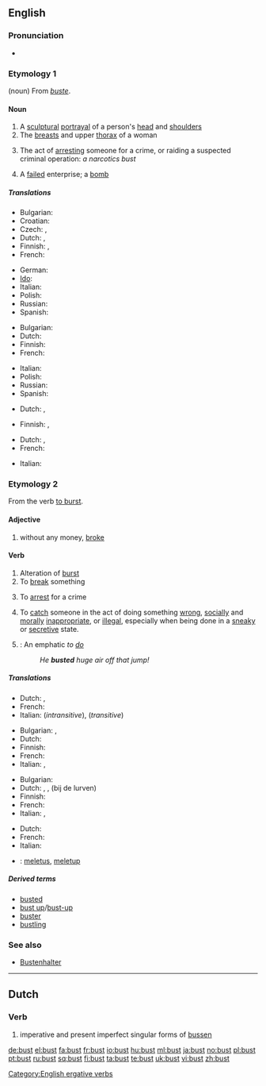 {{wikipedia}}
==English==

===Pronunciation===
* {{IPA|/'bʌst/}}
*: {{rhymes|ʌst}}

===Etymology 1===
(noun) From {{etyl|fr}} ''[[buste]]''.

====Noun====
{{en-noun}}

# A [[sculptural]] [[portrayal]] of a person's [[head]] and [[shoulder]]s
# The [[breast]]s and upper [[thorax]] of a woman
# {{slang}} The act of [[arresting]] someone for a crime, or raiding a suspected criminal operation: ''a narcotics bust''
# {{slang}} A [[failed]] enterprise; a [[bomb]]

=====Translations=====
{{trans-top|sculptural portrayal of a person's head and shoulders}}
* Bulgarian: {{t|bg|бюст|m}}
* Croatian: {{t-|hr|bista|f|alt=bȉsta}}
* Czech: {{t-|cs|busta|f}}, {{t-|cs|bysta|f}}
* Dutch: {{t-|nl|buste}} {{m|f}},  {{t-|nl|borstbeeld|n}}
* Finnish: {{t-|fi|rintakuva}}, {{t-|fi|pysti}}
* French: {{t+|fr|buste|m}}
{{trans-mid}}
* German: {{t+|de|Büste|f}}
* [[Ido]]: {{t+|io|busto|xs=Ido}}
* Italian: {{t-|it|busto|m}}
* Polish: {{t|pl|popiersie|m}}
* Russian: {{t|ru|бюст|m}}
* Spanish: {{t+|es|busto|m}}
{{trans-bottom}}

{{trans-top|breasts and upper thorax of a woman}}
* Bulgarian: {{t|bg|бюст|m}}
* Dutch: {{t-|nl|buste}} {{m|f}}
* Finnish: {{t+|fi|povi}}
* French: {{t+|fr|buste|m}}
{{trans-mid}}
* Italian: {{t-|it|busto|m}}
* Polish: {{t|pl|popiersie|m}}
* Russian: {{t|ru|бюст|m}}
* Spanish: {{t+|es|busto|m}}
{{trans-bottom}}

{{trans-top|(slang) act of arresting someone for a crime, or raiding a suspected criminal operation}}
* Dutch: {{t|nl|arrestatie|f}}, {{t-|nl|razzia|f}}
{{trans-mid}}
* Finnish: {{t-|fi|pidätys}}, {{t-|fi|ratsia}}
{{trans-bottom}}

{{trans-top|(slang) failed enterprise}}
* Dutch: {{t-|nl|flop}}, {{t-|nl|fiasco|n}}
* French: {{t+|fr|fiasco|m}}
{{trans-mid}}
* Italian: {{t+|it|fiasco|m}}
{{trans-bottom}}

===Etymology 2===
From the verb [[burst#Verb|to burst]].

====Adjective====
{{en-adj|-}}

# {{slang}} without any money, [[broke]]

====Verb====
{{en-verb}}

# Alteration of [[burst]]
# To [[break]] something
# {{slang}} To [[arrest]] for a crime
# {{slang}} To [[catch]] someone in the act of doing something [[wrong]], [[socially]] and [[morally]] [[inappropriate]], or [[illegal]], especially when being done in a [[sneaky]] or [[secretive]] state.
# {{snowboarding}}: An emphatic ''to [[do]]''
#: ''He '''busted''' huge air off that jump!''

=====Translations=====
{{trans-top|alteration of burst}}
* Dutch: {{t+|nl|barsten}}, {{t+|nl|breken}}
* French: {{t+|fr|éclater}}
* Italian: {{t+|it|scoppiare}} (''intransitive''), {{t|it|far scoppiare}} (''transitive'')
{{trans-mid}}
{{trans-bottom}}

{{trans-top|to break something}}
* Bulgarian: {{t|bg|счупвам}},  {{t|bg|разбивам}}
* Dutch: {{t+|nl|breken}}
* Finnish: {{t+|fi|rikkoa}}
* French: {{t+|fr|casser}}
* Italian: {{t+|it|rompere}}, {{t-|it|sfasciare}}
{{trans-mid}}
{{trans-bottom}}

{{trans-top|(slang) to arrest for a crime}}
* Bulgarian: {{t|bg|арестувам}}
* Dutch: {{t+|nl|oppakken}}, {{t+|nl|pakken}}, (bij de lurven) {{t+|nl|vatten}}
* Finnish: {{t+|fi|pidättää}}
* French: {{t+|fr|attraper}}
* Italian: {{t-|it|acciuffare}}, {{t+|it|attaccare}}
{{trans-mid}}
{{trans-bottom}}

{{trans-top|(slang) to catch someone in the act of doing something wrong, socially and morally inappropriate, or illegal}}
* Dutch: {{t|nl|betrappen}}
* French: {{t+|fr|pincer}}
* Italian: {{t|it|sgamare}}
{{trans-mid}}
{{trans-bottom}}

{{trans-top|(snowboarding): An emphatic to do}}
{{trans-mid}}
{{trans-bottom}}

{{checktrans-top}}
{{checktrans-mid}}
* {{ttbc|Indonesian}}: [[letus|meletus]], [[letup|meletup]]
{{checktrans-bottom}}

=====Derived terms=====
* [[busted]]
* [[bust up]]/[[bust-up]]
* [[buster]]
* [[bustling]]

===See also===
* [[Bustenhalter]]

[[Category:English ergative verbs]]

----

==Dutch==

===Verb===
{{infl|nl|verb form}}

# imperative and present imperfect singular forms of [[bussen]]

[[de:bust]]
[[el:bust]]
[[fa:bust]]
[[fr:bust]]
[[io:bust]]
[[hu:bust]]
[[ml:bust]]
[[ja:bust]]
[[no:bust]]
[[pl:bust]]
[[pt:bust]]
[[ru:bust]]
[[sq:bust]]
[[fi:bust]]
[[ta:bust]]
[[te:bust]]
[[uk:bust]]
[[vi:bust]]
[[zh:bust]]